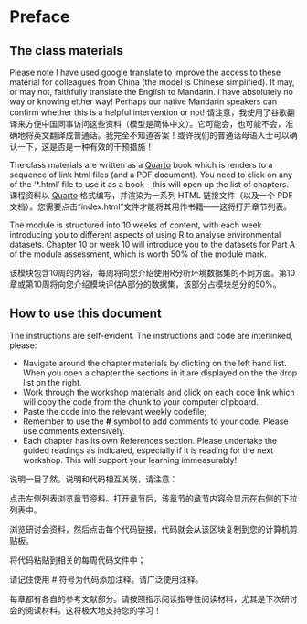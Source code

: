 # Preface {.unnumbered}

## The class materials {.unnumbered}

Please note I have used google translate to improve the access to these material for colleagues from China (the model is Chinese simplified). It may, or may not, faithfully translate the English to Mandarin. I have absolutely no way or knowing either way! Perhaps our native Mandarin speakers can confirm whether this is a helpful intervention or not! 请注意，我使用了谷歌翻译来方便中国同事访问这些资料（模型是简体中文）。它可能会，也可能不会，准确地将英文翻译成普通话。我完全不知道答案！或许我们的普通话母语人士可以确认一下，这是否是一种有效的干预措施！

The class materials are written as a [Quarto](https://quarto.org/) book which is renders to a sequence of link html files (and a PDF document). You need to click on any of the ‘\*.html’ file to use it as a book - this will open up the list of chapters. 课程资料以 [Quarto](https://quarto.org/) 格式编写，并渲染为一系列 HTML 链接文件（以及一个 PDF 文档）。您需要点击“index.html”文件才能将其用作书籍——这将打开章节列表。

The module is structured into 10 weeks of content, with each week introducing you to different aspects of using R to analyse environmental datasets. Chapter 10 or week 10 will introduce you to the datasets for Part A of the module assessment, which is worth 50% of the module mark.

该模块包含10周的内容，每周将向您介绍使用R分析环境数据集的不同方面。第10章或第10周将向您介绍模块评估A部分的数据集，该部分占模块总分的50%。

## How to use this document {.unnumbered}

The instructions are self-evident. The instructions and code are interlinked, please:

-   Navigate around the chapter materials by clicking on the left hand list. When you open a chapter the sections in it are displayed on the the drop list on the right.
-   Work through the workshop materials and click on each code link which will copy the code from the chunk to your computer clipboard.
-   Paste the code into the relevant weekly codefile;
-   Remember to use the **\#** symbol to add comments to your code. Please use comments extensively.
-   Each chapter has its own References section. Please undertake the guided readings as indicated, especially if it is reading for the next workshop. This will support your learning immeasurably!

说明一目了然。说明和代码相互关联，请注意：

点击左侧列表浏览章节资料。打开章节后，该章节的章节内容会显示在右侧的下拉列表中。

浏览研讨会资料，然后点击每个代码链接，代码就会从该区块复制到您的计算机剪贴板。

将代码粘贴到相关的每周代码文件中；

请记住使用 \# 符号为代码添加注释。请广泛使用注释。

每章都有各自的参考文献部分。请按照指示阅读指导性阅读材料，尤其是下次研讨会的阅读材料。这将极大地支持您的学习！
